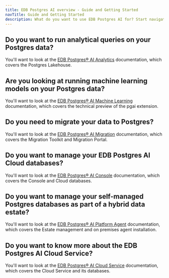 ```yaml
---
title: EDB Postgres AI overview - Guide and Getting Started
navTitle: Guide and Getting Started
description: What do you want to use EDB Postgres AI for? Start navigating the documentation here.
---
```


## Do you want to run analytical queries on your Postgres data?

You'll want to look at the [EDB Postgres® AI Analytics](/edb-postgres-ai/analytics) documentation, which covers the Postgres Lakehouse.

## Are you looking at running machine learning models on your Postgres data?

You'll want to look at the [EDB Postgres® AI Machine Learning](/edb-postgres-ai/ai-ml) documentation, which covers the technical preview of the pgai extension.

## Do you need to migrate your data to Postgres?

You'll want to look at the [EDB Postgres® AI Migration](/edb-postgres-ai/tools/migration-and-ai) documentation, which covers the Migration Toolkit and Migration Portal.

## Do you want to manage your EDB Postgres AI Cloud databases?

You'll want to look at the [EDB Postgres® AI Console](/edb-postgres-ai/console) documentation, which covers the Console and Cloud databases.

## Do you want to manage your self-managed Postgres databases as part of a hybrid data estate?

You'll want to look at the [EDB Postgres® AI Platform Agent](/edb-postgres-ai/console/estate/agent/) documentation, which covers the Estate management and on premises agent installation.

## Do you want to know more about the EDB Postgres AI Cloud Service?

You'll want to look at the [EDB Postgres® AI Cloud Service](/edb-postgres-ai/databases/cloudservice) documentation, which covers the Cloud Service and its databases.
